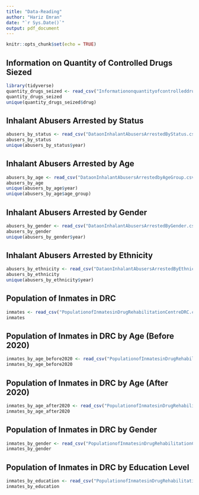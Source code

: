 ```yaml
---
title: "Data-Reading"
author: "Hariz Emran"
date: "`r Sys.Date()`"
output: pdf_document
---
```


```r
knitr::opts_chunk$set(echo = TRUE)
```

## Information on Quantity of Controlled Drugs Siezed

```r
library(tidyverse)
quantity_drugs_seized <- read_csv("Informationonquantityofcontrolleddrugsseized.csv")
quantity_drugs_seized
unique(quantity_drugs_seized$drug)
```

## Inhalant Abusers Arrested by Status

```r
abusers_by_status <- read_csv("DataonInhalantAbusersArrestedByStatus.csv")
abusers_by_status
unique(abusers_by_status$year)
```

## Inhalant Abusers Arrested by Age

```r
abusers_by_age <- read_csv("DataonInhalantAbusersArrestedbyAgeGroup.csv")
abusers_by_age
unique(abusers_by_age$year)
unique(abusers_by_age$age_group)
```

##  Inhalant Abusers Arrested by Gender

```r
abusers_by_gender <- read_csv("DataonInhalantAbusersArrestedByGender.csv")
abusers_by_gender
unique(abusers_by_gender$year)
```

##  Inhalant Abusers Arrested by Ethnicity

```r
abusers_by_ethnicity <- read_csv("DataonInhalantAbusersArrestedByEthnicGroup.csv")
abusers_by_ethnicity
unique(abusers_by_ethnicity$year)
```

## Population of Inmates in DRC

```r
inmates <- read_csv("PopulationofInmatesinDrugRehabilitationCentreDRC.csv")
inmates
```

## Population of Inmates in DRC by Age (Before 2020)

```r
inmates_by_age_before2020 <- read_csv("PopulationofInmatesinDrugRehabilitationCentreDRCbyAgeGroup20062020.csv")
inmates_by_age_before2020
```

## Population of Inmates in DRC by Age (After 2020)

```r
inmates_by_age_after2020 <- read_csv("PopulationofInmatesinDrugRehabilitationCentreDRCbyAgeGroup2020onwards.csv")
inmates_by_age_after2020
```

## Population of Inmates in DRC by Gender

```r
inmates_by_gender <- read_csv("PopulationofInmatesinDrugRehabilitationCentreDRCbyGender.csv")
inmates_by_gender
```

## Population of Inmates in DRC by Education Level

```r
inmates_by_education <- read_csv("PopulationofInmatesinDrugRehabilitationCentreDRCbyEducationLevel.csv")
inmates_by_education
```